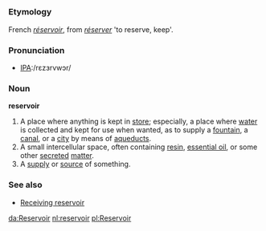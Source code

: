 =={{En}}==

===Etymology===
French  ''[[réservoir]]'', from ''[[réserver]]'' 'to reserve, keep'.

===Pronunciation===
*[[w:International Phonetic Alphabet|IPA]]:/rɛzɜrvwɔr/

===Noun===
'''reservoir'''
# A place where anything is kept in [[store]]; especially, a place where [[water]] is collected and kept for use when wanted, as to supply a [[fountain]], a [[canal]], or a [[city]] by means of [[aqueduct]]s.
# A small intercellular space, often containing [[resin]], [[essential oil]], or some other [[secreted]] [[matter]].
# A [[supply]] or [[source]] of something.

===See also===
*[[Receiving reservoir]]

[[da:Reservoir]]
[[nl:reservoir]]
[[pl:Reservoir]]